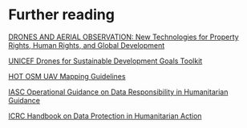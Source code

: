 # Further reading {.unnumbered}

::: {#refs}
:::
[DRONES AND AERIAL OBSERVATION: New Technologies for Property Rights, Human Rights, and Global Development](http://drones.newamerica.org/primer/)

[UNICEF Drones for Sustainable Development Goals Toolkit](https://unicef.github.io/drone-4sdgtoolkit/)

[HOT OSM UAV Mapping Guidelines](https://uav-guidelines.openaerialmap.org/)

[IASC Operational Guidance on Data Responsibility in Humanitarian Guidance](https://interagencystandingcommittee.org/operational-response/iasc-operational-guidance-data-responsibility-humanitarian-action#:~:text=Data%20responsibility%20in%20humanitarian%20action%20is%20the%20safe%2C%20ethical%20and,and%20the%20stakes%20are%20high.)

[ICRC Handbook on Data Protection in Humanitarian Action](https://www.icrc.org/en/data-protection-humanitarian-action-handbook)

